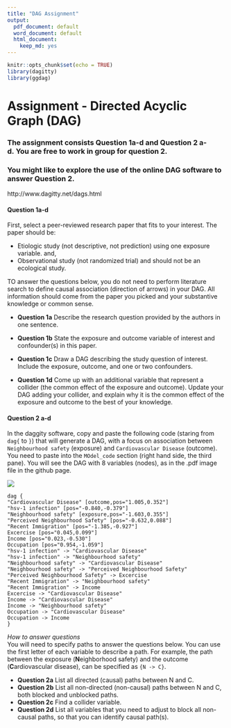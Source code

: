```yaml
---
title: "DAG Assignment"
output:
  pdf_document: default
  word_document: default
  html_document:
    keep_md: yes
---
```


```r
knitr::opts_chunk$set(echo = TRUE)
library(dagitty)
library(ggdag)
```

# Assignment - Directed Acyclic Graph (DAG)

### The assignment consists Question 1a-d and Question 2 a-d. You are free to work in group  for question 2.   

### You might like to explore the use of the online DAG software to answer Question 2. 

http://www.dagitty.net/dags.html


#### Question 1a-d   


First, select a peer-reviewed research paper that fits to your interest. The paper should be:   

*   Etiologic study (not descriptive, not prediction) using one exposure variable. and,    
*   Observational study (not randomized trial) and should not be an ecological study. 


TO answer the questions below, you do not need to perform literature search to define causal association (direction of arrows) in your DAG. All information should come from the paper you picked and your substantive knowledge or common sense.    
  
* **Question 1a**   Describe the research question provided by the authors in one sentence.   
* **Question 1b**   State the exposure and outcome variable of interest and confounder(s) in this paper.   
* **Question 1c**  Draw a DAG describing the study question of interest. Include the exposure, outcome, and one or two confounders.   
* **Question 1d**   Come up with an additional variable that represent a collider (the common effect of the exposure and outcome). Update your DAG adding your collider, and explain why it is the common effect of the exposure and outcome to the best of your knowledge.   
  
  
  \newpage   
  

#### Question 2 a-d  

In the daggity software, copy and paste the following code (staring from `dag{` to `}`) that will generate a DAG, with a focus on association between `Neighbourhood safety` (exposure)  and `Cardiovascular Disease` (outcome).  You need to paste into the `MOdel_code` section (right hand side, the third pane). You will see the DAG with 8 variables (nodes), as in the .pdf image file in the github page.  

![](Question2_ExampleDAG.png)

```
dag {
"Cardiovascular Disease" [outcome,pos="1.005,0.352"]
"hsv-1 infection" [pos="-0.840,-0.379"]
"Neighbourhood safety" [exposure,pos="-1.603,0.355"]
"Perceived Neighbourhood Safety" [pos="-0.632,0.088"]
"Recent Immigration" [pos="-1.385,-0.927"]
Excercise [pos="0.045,0.099"]
Income [pos="0.023,-0.530"]
Occupation [pos="0.954,-1.059"]
"hsv-1 infection" -> "Cardiovascular Disease"
"hsv-1 infection" -> "Neighbourhood safety"
"Neighbourhood safety" -> "Cardiovascular Disease"
"Neighbourhood safety" -> "Perceived Neighbourhood Safety"
"Perceived Neighbourhood Safety" -> Excercise
"Recent Immigration" -> "Neighbourhood safety"
"Recent Immigration" -> Income
Excercise -> "Cardiovascular Disease"
Income -> "Cardiovascular Disease"
Income -> "Neighbourhood safety"
Occupation -> "Cardiovascular Disease"
Occupation -> Income
}
```


*How to answer questions*   
You will need to specify paths to answer the questions below. You can use the first letter of each variable to describe a path. For example, the path between the exposure (**N**eighborhood safety) and the outcome (**C**ardiovascular disease), can be specified as  `{N -> C}`.  
  
  
* **Question 2a** List all directed (causal) paths between N and C.       
* **Question 2b** List all non-directed (non-causal) paths between N and C, both blocked and unblocked paths.    
* **Question 2c** Find a collider variable.   
* **Question 2d** List all variables that you need to adjust to block all non-causal paths, so that you can identify causal path(s).  



  